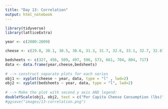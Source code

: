 ```yaml
---
title: "Day 13: Correlation"
output: html_notebook
---
```


```r
library(tidyverse)
library(latticeExtra)
```

```r
year <- c(2000:2009)

cheese <- c(29.8, 30.1, 30.5, 30.6, 31.3, 31.7, 32.6, 33.1, 32.7, 32.8)

bedsheets <- c(327, 456, 509, 497, 596, 573, 661, 704, 804, 717)
data <- data.frame(year,cheese,bedsheets)
 
# --> construct separate plots for each series
obj1 <- xyplot(cheese ~ year, data, type = "l" , lwd=2)
obj2 <- xyplot(bedsheets ~ year, data, type = "l", lwd=2)
 
# --> Make the plot with second y axis AND legend:
doubleYScale(obj1, obj2, text = c("Per Capita Cheese Consumption (lbs)", "Deaths from being tangled in bedsheets") , add.ylab2 = TRUE)
#ggsave("images/13-correlation.png")
```



